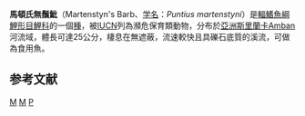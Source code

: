 {{Speciesbox 
| genus = Puntius
| species = martenstyni
| authority = [[Kottelat|Kottelat]] & [[Pethiyagoda|Pethiyagoda]], 1991
| status = EN
| status_system = IUCN3.1
}}

'''馬頓氏無鬚魮'''（Martenstyn's Barb、[[学名|学名]]：''Puntius martenstyni''）是[[輻鰭魚綱|輻鰭魚綱]][[鯉形目|鯉形目]][[鯉科|鯉科]]的一個[[種|種]]，被[[IUCN|IUCN]]列為瀕危保育類動物，分布於[[亞洲|亞洲]][[斯里蘭卡|斯里蘭卡]]Amban河流域，體長可達25公分，棲息在無遮蔽，流速較快且具礫石底質的溪流，可做為食用魚。

==参考文献==
{{Reflist}}
{{Taxonbar}}

[[Category:食用魚|M]]
[[Category:無鬚魮屬|M]]
[[Category:1991年描述的鱼类|P]]